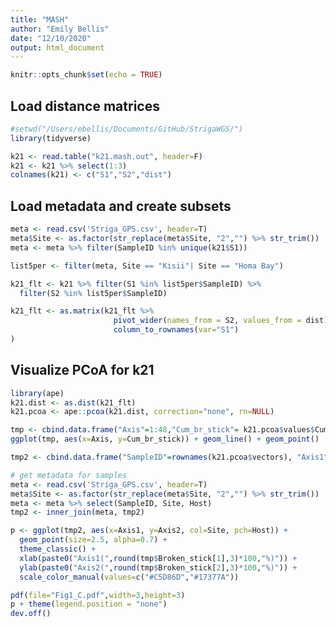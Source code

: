 ```yaml
---
title: "MASH"
author: "Emily Bellis"
date: "12/10/2020"
output: html_document
---
```


```r
knitr::opts_chunk$set(echo = TRUE)
```

## Load distance matrices
```r
#setwd("/Users/ebellis/Documents/GitHub/StrigaWGS/")
library(tidyverse)

k21 <- read.table("k21.mash.out", header=F)
k21 <- k21 %>% select(1:3)
colnames(k21) <- c("S1","S2","dist")
```

## Load metadata and create subsets
```r
meta <- read.csv('Striga_GPS.csv', header=T)
meta$Site <- as.factor(str_replace(meta$Site, "2","") %>% str_trim())
meta <- meta %>% filter(SampleID %in% unique(k21$S1))

list5per <- filter(meta, Site == "Kisii"| Site == "Homa Bay")

k21_flt <- k21 %>% filter(S1 %in% list5per$SampleID) %>%
  filter(S2 %in% list5per$SampleID)

k21_flt <- as.matrix(k21_flt %>% 
                       pivot_wider(names_from = S2, values_from = dist) %>% 
                       column_to_rownames(var="S1")
)
```

## Visualize PCoA for k21
```r
library(ape)
k21.dist <- as.dist(k21_flt)
k21.pcoa <- ape::pcoa(k21.dist, correction="none", rn=NULL)

tmp <- cbind.data.frame("Axis"=1:48,"Cum_br_stick"= k21.pcoa$values$Cumul_br_stick, "Broken_stick"=k21.pcoa$values$Broken_stick)
ggplot(tmp, aes(x=Axis, y=Cum_br_stick)) + geom_line() + geom_point()

tmp2 <- cbind.data.frame("SampleID"=rownames(k21.pcoa$vectors), "Axis1"=k21.pcoa$vectors[,1], "Axis2"=k21.pcoa$vectors[,2])

# get metadata for samples
meta <- read.csv('Striga_GPS.csv', header=T)
meta$Site <- as.factor(str_replace(meta$Site, "2","") %>% str_trim())
meta <- meta %>% select(SampleID, Site, Host)
tmp2 <- inner_join(meta, tmp2)

p <- ggplot(tmp2, aes(x=Axis1, y=Axis2, col=Site, pch=Host)) + 
  geom_point(size=2.5, alpha=0.7) + 
  theme_classic() +
  xlab(paste0("Axis1(",round(tmp$Broken_stick[1],3)*100,"%)")) +
  ylab(paste0("Axis2(",round(tmp$Broken_stick[2],3)*100,"%)")) +
  scale_color_manual(values=c("#C5D86D","#17377A"))

pdf(file="Fig1_C.pdf",width=3,height=3)
p + theme(legend.position = "none")
dev.off()
```

